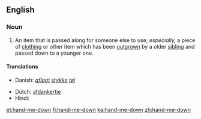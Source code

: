 ==English==

===Noun===
{{en-noun|sg=[[hand]]-[[me]]-[[down]]}}

# An item that is passed along for someone else to use; ''especially,'' a piece of [[clothing]] or other item which has been [[outgrow]]n by a older [[sibling]] and passed down to a younger one.

====Translations====
{{trans-top|An item that is passed along for someone else to use}}
* Danish: ''[[aflagt]] [[stykke]] [[tøj]]''<!-- not wikified as a unit since doesn't seem to be idiomatic as a unit -->
{{trans-mid}}
* Dutch: [[afdankertje]] {{n}}
* Hindi: {{t|hi|उतरन|f|xs=Hindi}}
{{trans-bottom}}

[[et:hand-me-down]]
[[fi:hand-me-down]]
[[ka:hand-me-down]]
[[zh:hand-me-down]]